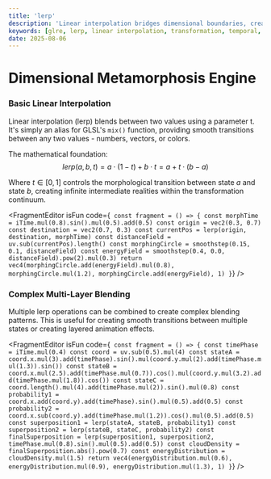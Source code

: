 ```yaml
---
title: 'lerp'
description: 'Linear interpolation bridges dimensional boundaries, creating seamless transformations between mathematical states through temporal metamorphosis'
keywords: [glre, lerp, linear interpolation, transformation, temporal, metamorphosis, dimensional, blending]
date: 2025-08-06
---
```



# Dimensional Metamorphosis Engine

### Basic Linear Interpolation

Linear interpolation (lerp) blends between two values using a parameter t. It's simply an alias for GLSL's `mix()` function, providing smooth transitions between any two values - numbers, vectors, or colors.

The mathematical foundation:
$$lerp(a, b, t) = a \cdot (1-t) + b \cdot t = a + t \cdot (b-a)$$

Where $t \in [0,1]$ controls the morphological transition between state $a$ and state $b$, creating infinite intermediate realities within the transformation continuum.

<FragmentEditor
        isFun
        code={`
const fragment = () => {
        const morphTime = iTime.mul(0.8).sin().mul(0.5).add(0.5)
        const origin = vec2(0.3, 0.7)
        const destination = vec2(0.7, 0.3)
        const currentPos = lerp(origin, destination, morphTime)
        const distanceField = uv.sub(currentPos).length()
        const morphingCircle = smoothstep(0.15, 0.1, distanceField)
        const energyField = smoothstep(0.4, 0.0, distanceField).pow(2).mul(0.3)
        return vec4(morphingCircle.add(energyField).mul(0.8), morphingCircle.mul(1.2), morphingCircle.add(energyField), 1)
}`}
/>

### Complex Multi-Layer Blending

Multiple lerp operations can be combined to create complex blending patterns. This is useful for creating smooth transitions between multiple states or creating layered animation effects.

<FragmentEditor
        isFun
        code={`
const fragment = () => {
        const timePhase = iTime.mul(0.4)
        const coord = uv.sub(0.5).mul(4)
        const stateA = coord.x.mul(3).add(timePhase).sin().mul(coord.y.mul(2).add(timePhase.mul(1.3)).sin())
        const stateB = coord.x.mul(2.5).add(timePhase.mul(0.7)).cos().mul(coord.y.mul(3.2).add(timePhase.mul(1.8)).cos())
        const stateC = coord.length().mul(4).add(timePhase.mul(2)).sin().mul(0.8)
        const probability1 = coord.x.add(coord.y).add(timePhase).sin().mul(0.5).add(0.5)
        const probability2 = coord.x.sub(coord.y).add(timePhase.mul(1.2)).cos().mul(0.5).add(0.5)
        const superposition1 = lerp(stateA, stateB, probability1)
        const superposition2 = lerp(stateB, stateC, probability2)
        const finalSuperposition = lerp(superposition1, superposition2, timePhase.mul(0.8).sin().mul(0.5).add(0.5))
        const cloudDensity = finalSuperposition.abs().pow(0.7)
        const energyDistribution = cloudDensity.mul(1.5)
        return vec4(energyDistribution.mul(0.6), energyDistribution.mul(0.9), energyDistribution.mul(1.3), 1)
}`}
/>

